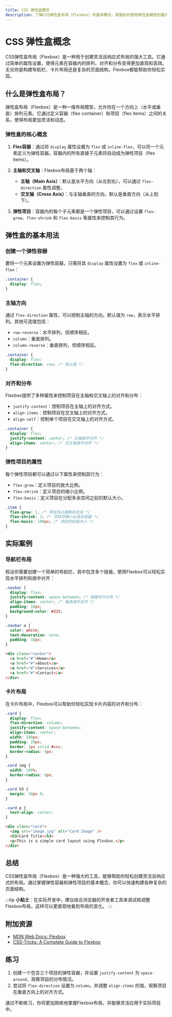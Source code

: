 ```yaml
---
title: CSS 弹性盒概念
description: 了解CSS弹性盒布局（Flexbox）的基本概念，掌握如何使用弹性盒模型创建灵活的布局结构。
---
```


# CSS 弹性盒概念

CSS弹性盒布局（Flexbox）是一种用于创建灵活且响应式布局的强大工具。它通过简单的属性设置，使得元素在容器内的排列、对齐和分布变得更加直观和高效。无论你是构建导航栏、卡片布局还是复杂的页面结构，Flexbox都能帮助你轻松实现。

## 什么是弹性盒布局？

弹性盒布局（Flexbox）是一种一维布局模型，允许你在一个方向上（水平或垂直）排列元素。它通过定义容器（flex container）和项目（flex items）之间的关系，使得布局更加灵活和动态。

### 弹性盒的核心概念

1. **Flex容器**：通过将 `display` 属性设置为 `flex` 或 `inline-flex`，可以将一个元素定义为弹性容器。容器内的所有直接子元素将自动成为弹性项目（flex items）。

2. **主轴和交叉轴**：Flexbox布局基于两个轴：
   - **主轴（Main Axis）**：默认是水平方向（从左到右），可以通过 `flex-direction` 属性调整。
   - **交叉轴（Cross Axis）**：与主轴垂直的方向，默认是垂直方向（从上到下）。

3. **弹性项目**：容器内的每个子元素都是一个弹性项目，可以通过设置 `flex-grow`、`flex-shrink` 和 `flex-basis` 等属性来控制其行为。

## 弹性盒的基本用法

### 创建一个弹性容器

要将一个元素设置为弹性容器，只需将其 `display` 属性设置为 `flex` 或 `inline-flex`：

```css
.container {
  display: flex;
}
```

### 主轴方向

通过 `flex-direction` 属性，可以控制主轴的方向。默认值为 `row`，表示水平排列。其他可选值包括：

- `row-reverse`：水平排列，但顺序相反。
- `column`：垂直排列。
- `column-reverse`：垂直排列，但顺序相反。

```css
.container {
  display: flex;
  flex-direction: row; /* 默认值 */
}
```

### 对齐和分布

Flexbox提供了多种属性来控制项目在主轴和交叉轴上的对齐和分布：

- `justify-content`：控制项目在主轴上的对齐方式。
- `align-items`：控制项目在交叉轴上的对齐方式。
- `align-self`：控制单个项目在交叉轴上的对齐方式。

```css
.container {
  display: flex;
  justify-content: center; /* 主轴居中对齐 */
  align-items: center; /* 交叉轴居中对齐 */
}
```

### 弹性项目的属性

每个弹性项目都可以通过以下属性来控制其行为：

- `flex-grow`：定义项目的放大比例。
- `flex-shrink`：定义项目的缩小比例。
- `flex-basis`：定义项目在分配多余空间之前的默认大小。

```css
.item {
  flex-grow: 1; /* 项目将占据剩余空间 */
  flex-shrink: 1; /* 项目将缩小以适应容器 */
  flex-basis: 100px; /* 项目的初始大小 */
}
```

## 实际案例

### 导航栏布局

假设你需要创建一个简单的导航栏，其中包含多个链接。使用Flexbox可以轻松实现水平排列和居中对齐：

```css
.navbar {
  display: flex;
  justify-content: space-between; /* 链接均匀分布 */
  align-items: center; /* 垂直居中对齐 */
  padding: 10px;
  background-color: #333;
}

.navbar a {
  color: white;
  text-decoration: none;
  padding: 10px;
}
```

```html
<div class="navbar">
  <a href="#">Home</a>
  <a href="#">About</a>
  <a href="#">Services</a>
  <a href="#">Contact</a>
</div>
```

### 卡片布局

在卡片布局中，Flexbox可以帮助你轻松实现卡片内容的对齐和分布：

```css
.card {
  display: flex;
  flex-direction: column;
  justify-content: space-between;
  align-items: center;
  width: 200px;
  padding: 20px;
  border: 1px solid #ccc;
  border-radius: 8px;
}

.card img {
  width: 100%;
  border-radius: 8px;
}

.card h3 {
  margin: 10px 0;
}

.card p {
  text-align: center;
}
```

```html
<div class="card">
  <img src="image.jpg" alt="Card Image" />
  <h3>Card Title</h3>
  <p>This is a simple card layout using Flexbox.</p>
</div>
```

## 总结

CSS弹性盒布局（Flexbox）是一种强大的工具，能够帮助你轻松创建灵活且响应式的布局。通过掌握弹性容器和弹性项目的基本概念，你可以快速构建各种复杂的页面结构。

:::tip
**小贴士**：在实际开发中，建议结合浏览器的开发者工具来调试和调整Flexbox布局，这样可以更直观地看到布局的变化。
:::

## 附加资源

- [MDN Web Docs: Flexbox](https://developer.mozilla.org/zh-CN/docs/Web/CSS/CSS_Flexible_Box_Layout)
- [CSS-Tricks: A Complete Guide to Flexbox](https://css-tricks.com/snippets/css/a-guide-to-flexbox/)

## 练习

1. 创建一个包含三个项目的弹性容器，并设置 `justify-content` 为 `space-around`，观察项目的分布情况。
2. 尝试将 `flex-direction` 设置为 `column`，并调整 `align-items` 的值，观察项目在垂直方向上的对齐方式。

通过不断练习，你将更加熟练地掌握Flexbox布局，并能够灵活应用于实际项目中。